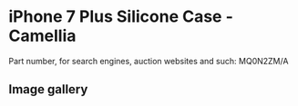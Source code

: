 
# iPhone 7 Plus Silicone Case - Camellia

Part number, for search engines, auction websites and such: MQ0N2ZM/A

## Image gallery

<div style={{ width: "768px" }}>
  <GalleryComponent
    images={[
      {
        original: "/everysource/MQ0N2.png",
        thumbnail: "/everypreview/MQ0N2.png",
      },
      {
        original: "/everysource/MQ0N2_AV1_GOLD.png",
        thumbnail: "/everypreview/MQ0N2_AV1_GOLD.png",
      },
      {
        original: "/everysource/MQ0N2_AV1_JET_BLACK.png",
        thumbnail: "/everypreview/MQ0N2_AV1_JET_BLACK.png",
      },
      {
        original: "/everysource/MQ0N2_AV1_RED.png",
        thumbnail: "/everypreview/MQ0N2_AV1_RED.png",
      },
      {
        original: "/everysource/MQ0N2_AV1_SILVER.png",
        thumbnail: "/everypreview/MQ0N2_AV1_SILVER.png",
      },
      {
        original: "/everysource/MQ0N2_AV2.png",
        thumbnail: "/everypreview/MQ0N2_AV2.png",
      }
    ]}
  />
</div>